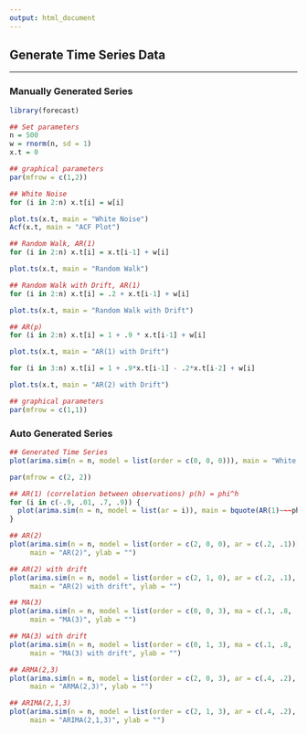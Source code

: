 ```yaml
---
output: html_document
---
```


## **Generate Time Series Data**

---

### **Manually Generated Series**

```r

library(forecast)

## Set parameters
n = 500
w = rnorm(n, sd = 1)
x.t = 0

## graphical parameters
par(mfrow = c(1,2))

## White Noise
for (i in 2:n) x.t[i] = w[i]

plot.ts(x.t, main = "White Noise")
Acf(x.t, main = "ACF Plot")

## Random Walk, AR(1)
for (i in 2:n) x.t[i] = x.t[i-1] + w[i]

plot.ts(x.t, main = "Random Walk")

## Random Walk with Drift, AR(1)
for (i in 2:n) x.t[i] = .2 + x.t[i-1] + w[i]

plot.ts(x.t, main = "Random Walk with Drift")

## AR(p)
for (i in 2:n) x.t[i] = 1 + .9 * x.t[i-1] + w[i]

plot.ts(x.t, main = "AR(1) with Drift")

for (i in 3:n) x.t[i] = 1 + .9*x.t[i-1] - .2*x.t[i-2] + w[i]

plot.ts(x.t, main = "AR(2) with Drift")

## graphical parameters
par(mfrow = c(1,1))

```


### **Auto Generated Series**

```r

## Generated Time Series
plot(arima.sim(n = n, model = list(order = c(0, 0, 0))), main = "White Noise", ylab = "")

par(mfrow = c(2, 2))

## AR(1) (correlation between observations) p(h) = phi^h
for (i in c(-.9, .01, .7, .9)) {
  plot(arima.sim(n = n, model = list(ar = i)), main = bquote(AR(1)~~~phi==.(i)), ylab = "")
}

## AR(2)
plot(arima.sim(n = n, model = list(order = c(2, 0, 0), ar = c(.2, .1))), 
     main = "AR(2)", ylab = "")

## AR(2) with drift
plot(arima.sim(n = n, model = list(order = c(2, 1, 0), ar = c(.2, .1), d = .9)), 
     main = "AR(2) with drift", ylab = "")

## MA(3)
plot(arima.sim(n = n, model = list(order = c(0, 0, 3), ma = c(.1, .8, .1))), 
     main = "MA(3)", ylab = "")

## MA(3) with drift
plot(arima.sim(n = n, model = list(order = c(0, 1, 3), ma = c(.1, .8, .1), d = .9)), 
     main = "MA(3) with drift", ylab = "")

## ARMA(2,3)
plot(arima.sim(n = n, model = list(order = c(2, 0, 3), ar = c(.4, .2), ma = c(.1, .8, .1))), 
     main = "ARMA(2,3)", ylab = "")

## ARIMA(2,1,3)
plot(arima.sim(n = n, model = list(order = c(2, 1, 3), ar = c(.4, .2), ma = c(.1, .8, .1))), 
     main = "ARIMA(2,1,3)", ylab = "")

```
